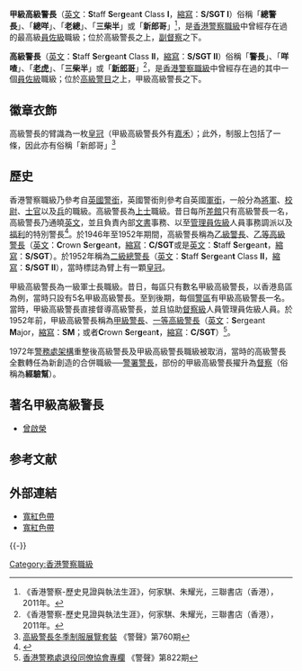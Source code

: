 '''甲級高級警長'''（[[英文|英文]]：'''S'''taff '''S'''er'''g'''ean'''t''' Class '''I'''，[[縮寫|縮寫]]：'''S/SGT I'''）俗稱「'''總警長'''」、「'''總咩'''」、「'''老總'''」、「'''三柴半'''」或「'''新郎哥'''」<ref name=jp>《香港警察-歷史見證與執法生涯》，何家騏、朱耀光，三聯書店（香港），2011年。</ref>，是[[香港警察職級|香港警察職級]]中曾經存在過的最高級[[香港警務處員佐級職級|員佐級]]職級；位於高級警長之上，[[副督察|副督察]]之下。

'''高級警長'''（[[英文|英文]]：'''S'''taff '''S'''er'''g'''ean'''t''' Class '''II'''，[[縮寫|縮寫]]：'''S/SGT II'''）俗稱「'''警長'''」、「'''咩喳'''」、「'''[[老虎|老虎]]'''」、「'''三柴半'''」或「'''[[新郎哥|新郎哥]]'''」<ref name=jp>《香港警察-歷史見證與執法生涯》，何家騏、朱耀光，三聯書店（香港），2011年。</ref>，是[[香港警察職級|香港警察職級]]中曾經存在過的其中一個[[香港警務處員佐級職級|員佐級]]職級；位於[[高級警目|高級警目]]之上，甲級高級警長之下。

==徽章衣飾==
高級警長的臂識為一枚[[皇冠|皇冠]]（甲級高級警長外有[[嘉禾|嘉禾]]）；此外，制服上包括了一條{{tsl|en|sash|寬紅色帶}}，因此亦有俗稱「新郎哥」<ref>[http://www.police.gov.hk/offbeat/760/images/p01_2.jpg 高級警長冬季制服展覽套裝] {{Wayback|url=http://www.police.gov.hk/offbeat/760/images/p01_2.jpg |date=20141109010056 }} 《警聲》第760期</ref>

==歷史==
香港警察職級乃參考自[[英國|英國]][[警銜|警銜]]，英國警銜則參考自英國[[軍銜|軍銜]]，一般分為[[將軍|將軍]]、[[校尉|校尉]]、[[士官|士官]]以及[[兵|兵]]的職級。高級警長為[[上士|上士]]職級。昔日每所[[差館|差館]]只有高級警長一名，高級警長乃通曉[[英文|英文]]，並且負責內部[[文書|文書]]事務、以至[[管理|管理]][[員佐級|員佐級]]人員事務調派以及[[福利|福利]]的特別警長<ref>{{Cite web |url=http://www.police.gov.hk/ppp_tc/01_about_us/ph_04.html |title=警隊歷史：創造傳奇1967-94 |accessdate=2011-07-16 |archive-date=2011-03-03 |archive-url=https://web.archive.org/web/20110303213048/http://www.police.gov.hk/ppp_tc/01_about_us/ph_04.html |dead-url=yes }}</ref>。於1946年至1952年期間，高級警長稱為[[乙級警長|乙級警長]]、[[乙等高級警長|乙等高級警長]]（[[英文|英文]]：'''C'''rown '''S'''er'''g'''ean'''t'''，[[縮寫|縮寫]]：'''C/SGT'''或是[[英文|英文]]：'''S'''taff '''S'''er'''g'''ean'''t'''，[[縮寫|縮寫]]：'''S/SGT'''）。於1952年稱為[[二級總警長|二級總警長]]（[[英文|英文]]：'''S'''taff '''S'''er'''g'''ean'''t''' Class '''II'''，[[縮寫|縮寫]]：'''S/SGT II'''），當時標誌為臂上有一顆[[皇冠|皇冠]]。

甲級高級警長為一級軍士長職級。昔日，每區只有數名甲級高級警長，以香港島區為例，當時只設有5名甲級高級警長。至到後期，每個[[警區|警區]]有甲級高級警長一名。當時，甲級高級警長直接督導高級警長，並且協助[[督察級|督察級]]人員管理員佐級人員。於1952年前，甲級高級警長稱為[[甲級警長|甲級警長]]、[[一等高級警長|一等高級警長]]（[[英文|英文]]：'''S'''ergeant '''M'''ajor，[[縮寫|縮寫]]：'''SM'''；或者'''C'''rown '''S'''er'''g'''ean'''t'''，[[縮寫|縮寫]]：'''C/SGT'''）<ref>[http://www.police.gov.hk/offbeat/822/chi/h13.htm 香港警務處退役同僚協會專欄] {{Wayback|url=http://www.police.gov.hk/offbeat/822/chi/h13.htm |date=20101003213432 }} 《警聲》第822期</ref>。

1972年[[香港警務處架構|警務處架構]]重整後高級警長及甲級高級警長職級被取消，當時的高級警長全數轉任為新創造的合併職級──[[警署警長|警署警長]]，部份的甲級高級警長擢升為[[警務督察|督察]]（俗稱為'''經驗幫'''）。

==著名甲級高級警長==
*[[曾啟榮|曾啟榮]]

==参考文献==
{{Reflist}}

==外部連結==
*[http://i293.photobucket.com/albums/mm57/35sig7/CIMG0096.jpg 寬紅色帶] {{Wayback|url=http://i293.photobucket.com/albums/mm57/35sig7/CIMG0096.jpg |date=20160305081722 }}
*[http://i8.photobucket.com/albums/a44/auxair/SSGTIIandRedSash.jpg 寬紅色帶]

{{-}}
{{香港警察職級}}

[[Category:香港警察職級|Category:香港警察職級]]